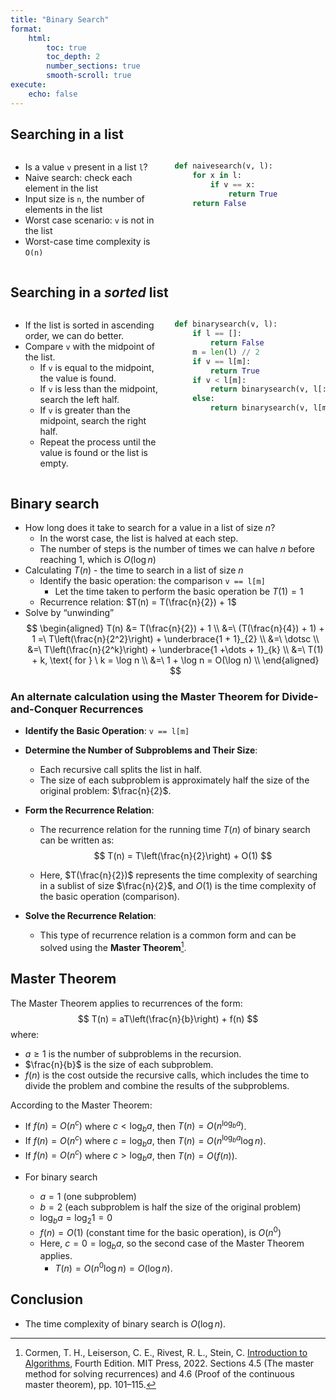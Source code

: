 ```yaml
---
title: "Binary Search"
format: 
    html: 
        toc: true
        toc_depth: 2
        number_sections: true
        smooth-scroll: true
execute:
    echo: false
---
```


## Searching in a list

::: columns
::: {.column width="50%"}

- Is a value `v` present in a list `l`?
- Naive search: check each element in the list
- Input size is `n`, the number of elements in the list
- Worst case scenario: `v` is not in the list
- Worst-case time complexity is `O(n)`

:::

::: {.column width="50%"}

``` python
def naivesearch(v, l):
    for x in l:
        if v == x:
            return True
    return False
```

:::
:::

## Searching in a *sorted* list

::: columns
::: {.column width="50%"}

- If the list is sorted in ascending order, we can do better.
- Compare `v` with the midpoint of the list.
  - If `v` is equal to the midpoint, the value is found.
  - If `v` is less than the midpoint, search the left half.
  - If `v` is greater than the midpoint, search the right half.
  - Repeat the process until the value is found or the list is empty.

:::

::: {.column width="50%"}

``` python
def binarysearch(v, l):
    if l == []:
        return False
    m = len(l) // 2
    if v == l[m]:
        return True
    if v < l[m]:
        return binarysearch(v, l[:m])
    else:
        return binarysearch(v, l[m+1:])
```

:::
:::

## Binary search

- How long does it take to search for a value in a list of size $n$?
  - In the worst case, the list is halved at each step.
  - The number of steps is the number of times we can halve $n$ before reaching $1$, which is $O(\log n)$

- Calculating $T(n)$ - the time to search in a list of size $n$
  - Identify the basic operation: the comparison `v == l[m]`
    - Let the time taken to perform the basic operation be $T(1)=1$
  - Recurrence relation: $T(n) = T(\frac{n}{2}) + 1$

- Solve by "unwinding"
$$
 \begin{aligned}
    T(n) &= T(\frac{n}{2}) + 1 \\
    &=\ (T(\frac{n}{4}) + 1) + 1 =\ T\left(\frac{n}{2^2}\right) + \underbrace{1 + 1}_{2} \\
    &=\ \dotsc \\
    &=\ T\left(\frac{n}{2^k}\right) + \underbrace{1 +\dots + 1}_{k} \\
    &=\ T(1) + k, \text{ for } \ k = \log n \\
    &=\ 1 + \log n = O(\log n) \\
    \end{aligned}
$$

### An alternate calculation using the Master Theorem for Divide-and-Conquer Recurrences

- **Identify the Basic Operation**: `v == l[m]`

- **Determine the Number of Subproblems and Their Size**:
   - Each recursive call splits the list in half.
   - The size of each subproblem is approximately half the size of the original problem: $\frac{n}{2}$.

- **Form the Recurrence Relation**:
  - The recurrence relation for the running time $T(n)$ of binary search can be written as:
    $$
    T(n) = T\left(\frac{n}{2}\right) + O(1)
    $$
  
  - Here, $T(\frac{n}{2})$ represents the time complexity of searching in a sublist of size $\frac{n}{2}$, and $O(1)$ is the time complexity of the basic operation (comparison).

- **Solve the Recurrence Relation**:
   - This type of recurrence relation is a common form and can be solved using the **Master Theorem**[^1].

::: {#master-theorem .callout-tip}
## Master Theorem

The Master Theorem applies to recurrences of the form:
$$
T(n) = aT\left(\frac{n}{b}\right) + f(n)
$$
where:

  - $a \geq 1$ is the number of subproblems in the recursion.
  - $\frac{n}{b}$ is the size of each subproblem.
  - $f(n)$ is the cost outside the recursive calls, which includes the time to divide the problem and combine the results of the subproblems.

According to the Master Theorem:

  - If $f(n) = O(n^c)$ where $c < \log_b{a}$, then $T(n) = O(n^{\log_b{a}})$.
  - If $f(n) = O(n^c)$ where $c = \log_b{a}$, then $T(n) = O(n^{\log_b{a}} \log{n})$.
  - If $f(n) = O(n^c)$ where $c > \log_b{a}$, then $T(n) = O(f(n))$.

:::

- For binary search

  - $a=1$ (one subproblem)
  - $b=2$ (each subproblem is half the size of the original problem)
  - $\log_b{a} = \log_2{1} = 0$
  - $f(n) = O(1)$ (constant time for the basic operation), is $O(n^0)$
  - Here, $c = 0 = \log_b{a}$, so the second case of the Master Theorem applies.
    - $T(n) = O(n^0 \log{n}) = O(\log{n})$.

## Conclusion

- The time complexity of binary search is $O(\log n)$.

[^1]: Cormen, T. H., Leiserson, C. E., Rivest, R. L., Stein, C. [Introduction to Algorithms](http://lccn.loc.gov/2021037260), Fourth Edition. MIT Press, 2022. Sections 4.5 (The master method for solving recurrences) and 4.6 (Proof of the continuous master theorem), pp. 101–115.

